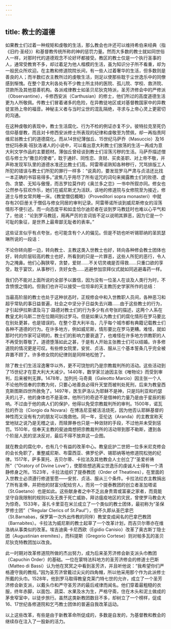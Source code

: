 ```yaml
---
---
---
```

title: 教士的道德
---




如果教士们过着一种规矩和虔敬的生活，那么教会也许还可以维持希伯来经典（指《旧约·圣经》）和基督教传统所称的神的惩罚力量。然而大多数的教士就如同世俗人一样，对那时代的道德观念不论好坏都接受。教区的教士仅是一个执行圣事的人，通常受教育不多，却过着足为他人楷模的生活，虽为知识分子所不看重，却为一般民众所欢迎。在主教和修道院院长间，有一些人过着奢华的生活，但多数则是善良的人；而半数红衣主教所过的虔敬生活，则足以使那些耽于尘世逸乐中的同僚感到惭愧。在整个意大利各处有不少教士所主持的医院、孤儿院、学校、救济院、贷款所及其他慈善机构。各派戒律教士如圣贝尼狄克特派，圣芳济修会中的严修派（Observantine），卡修西安派（Carthusian）的修士，他们所过的高度道德生活更为人所敬佩。传教士们冒着诸多的危险，在异教徒地区或对基督教国家中的异教徒宣扬上帝的福音。神秘主义者与当时尘世的混乱隔绝，寻求与上帝心灵上更密切的沟通。

在这种虔敬的表现中，教士生活腐化、行为不检的例证亦复不少。彼特拉克至死仍信仰基督教，而且对卡修西安派修士所表现的纪律和虔敬至为赞佩，却一再指责阿维尼翁教士们的道德腐化。而从14世纪薄伽丘、15世纪马萨乔（Masuccio）及16世纪玛泰奥·班狄洛诸人的小说中，可以看出意大利教士们放荡的生活一再成为意大利文学作品的主要题材。薄伽丘曾经谈到教士们淫荡污秽的生活。马萨乔描述僧侣与修士为“撒旦的使者”，耽于通奸、同性恋、贪财、买卖圣职、对上帝不敬，并声称发现军队里的道德水准还比教士们高。阿雷蒂诺熟知各种秽行，咒骂排版工人所犯的错误与教士们所犯的罪行一样多：“说真的，要发现罗马严肃与贞洁还比找一本正确的书容易得多。”波焦几乎用尽了所有诅咒的词句来揭露教士们的败德、虚伪、贪婪、无知与傲慢，而吉罗拉莫作的《奥兰多之恋》一书中所叙亦同。修女也公然参与狂欢作乐，她们在威尼斯尤为活跃，该地的修道院与女修院至为接近，修道士与修女常共睡一床。《教堂僧侣概略》（Proveditori sopra monasteri）中就存有20巨册关于僧侣与修女同居的审判记录。阿雷蒂诺所谈到威尼斯修女的淫荡情形不便引述。而一向态度平和如圭恰尔迪尼者在谈到罗马教廷时也难以心平气和了，他说：“论到罗马教廷，用再严厉的言词皆不足以说明其罪恶，因为它是一个可耻的象征，是世界上最卑鄙无耻者的表率。”

这些证言似乎有点夸张，也可能含有个人的偏见。但是不妨也听听锡耶纳的圣凯瑟琳所说的一段话：

不论你转向那一边，转向教士、主教这类入世教士也好，转向各种修会教士团体也好，转向阶层较高的教士也好，所看到的只是一片罪恶，这些人所犯的恶行，令人为之掩鼻。他们心胸狭窄，贪婪，爱财……不关切灵魂是否得救……只重口欲的享受，耽于宴饮，从事秽行，贪好女色……逃避参加崇拜仪式就如同逃避毒药一样。



我们仍不能对上面所说的全部予以置信，因为没有一位圣人在谈及人类行为时，不含愤恨之情的。但我们也许可以接受一位坦率的天主教历史学家所作的总结：

当最高阶层的教士也处于这种状态时，正规修会中和入世教职人员间，各种恶习和超乎常轨的事日益普遍，社会之中坚分子日益失去兴趣……由于这些教士的行为，才引起伊拉斯谟及马丁·路德对教士们的行为多少有点夸张的描述，这两个人系在教皇尤利乌斯二世在位期间到过罗马。但是如果认为教士们的腐化情形在罗马要比在别处更甚，也是错误的。在整个意大利半岛，几乎每个城市都有典籍记载教士们各种不道德的行为。在许多地方，例如威尼斯，情形要比在罗马更糟。难怪，就如那时代的作家可证明的，教士们的影响力要衰退了，也难怪在许多地方供教职的人不再受到尊敬了。道德堕落如此之甚，于是有人开始主张教士们可以结婚。许多修道院的情况更是可叹。有些修女院里，安贫、贞洁、服从三个基本誓条几乎完全被弃置不顾了。许多修女院的纪律则是同样地松弛了。



除了教士们生活淫逸奢华以外，更不可饶恕的乃是宗教裁判所的活动。这些活动到了15世纪才在意大利大大减少。1440年，数学家兰迪因主张《唯物论》而受到审判，后来被判无罪。1478年，加列托·马奇奥（Galeotto Marcio）因主张一个人不论他所信奉的宗教为何，只要心地善良必得升天堂而被判处死刑，后来为教皇西克斯图斯四世所赦免了。1497年，医生萨洛认为耶稣不是神，只是玛利亚和约瑟夫的儿子，他的身体也不是圣体，他所行的奇迹不是借神的力量乃是由于星辰的影响。不过由于他的病人们的保护，他得以免受宗教裁判所的审判。1500年，诺瓦拉的乔治（Ciorgio da Novara）在博洛尼亚被活活烧死，因为他否认耶稣基督的神性而又没有有力的朋友可以挽救他。同一年，亚伦达（Aranda）的主教宣称天堂地狱之说乃是无稽之谈，而赎罪券也只是一种敛财的手段，不过他并未受到惩罚。1510年，信奉天主教的斐迪南想把宗教裁判所的活动带到那不勒斯，遭到各个阶层人民的坚决反对，最后不得不放弃这一企图。

就在教会的腐化中，也有几个有益的改革中心。教皇庇护二世把一位多米尼克修会的会长免职了，重整威尼斯、布雷西亚、佛罗伦萨、锡耶纳等地修道院松弛的纪律。1517年，萨多莱托、吉贝尔蒂、卡拉法及其他教会人士创立了“圣爱祈祷所”（“Oratory of Divine Love”），使那些想逃离尘世逸乐的虔诚人士得有一个清静修身之所。1523年，卡拉法组织了提泰教团（Order of Theatines），在里面的入世教士必须遵行修道誓愿——安贫、贞洁、服从三个条件。卡拉法红衣主教捐出了所有圣俸，并把他的财富分配给穷人，而另一个提泰教团的创立者圣加塔诺（St.Gaetano）也是如此。这些献身者之中不乏出身贵胄或富豪之家者，而竟能坚守自我限制的规则以及无畏于死亡威胁，拜访瘟疫地区的灾民，曾使罗马教会大为惊奇。1533年，圣扎卡里亚在米兰成立了一个类似的教士团体，最初称为“圣保罗修士团”（“Regular Clerics of St.Paul”），但不久即从圣巴拿巴（St.Barnabas，保罗第一次外出传教的同伴）教堂变成闻名的巴拿巴教团（Barnabites）。卡拉法为威尼斯的教士起草了一个改革计划，而吉贝尔蒂亦在维洛纳从事类似的改革。埃吉迪奥·卡尼西欧（Egidio Canisio）改革了奥古斯丁隐士团（Augustinian eremites），而科提斯（Gregorio Cortese）则对帕多瓦的圣贝尼狄克特教团加以改良。

此一时期对改革修道院所做的杰出努力，成为后来圣芳济修会新支派头巾教团（Capuchin Order）的基础。一位在蒙特法科地方的圣芳济修会的修道士巴斯（Matteo di Bassi）认为他在冥冥之中看到圣芳济，并且听他说：“我希望你们严格遵守我的教规。”因为圣芳济曾戴过尖尖的四角帽，所以他采用那个作为此派修士所戴的头巾。1528年，他到罗马取得教皇克莱门特七世的允许，成立了一个圣芳济修会新支派，以戴头巾和严守圣芳济的最后戒律而闻名。他们穿着最粗糙的衣服，终年赤脚，以面包、蔬菜、水果及水为生，严格守斋，住在木头和泥土做成的茅舍窄室中，以徒步旅行。虽然这类新教团数目不多，却树立了一个榜样，促成16、17世纪各修道院和乞丐教士团体的普遍自我改革运动。

以上这些改革，有些是由于新教革命所促成的，多数是自发的，为基督教和教会的继续存在注入了一股新的活力。